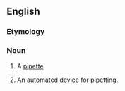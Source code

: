 ==English==

===Etymology===
{{suffix|en|pipette|or}}

===Noun===
{{en-noun}}
# {{lb|en|chemistry}} A [[pipette]].
# {{lb|en|chemistry}} An automated device for [[pipetting]].